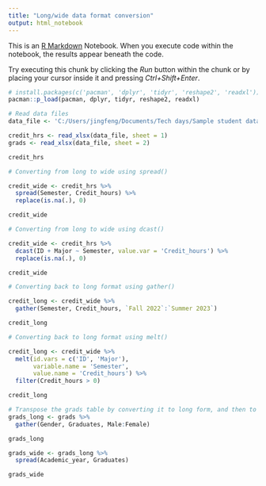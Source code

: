 ---
title: "Long/wide data format conversion"
output: html_notebook
---

This is an [R Markdown](http://rmarkdown.rstudio.com) Notebook. When you execute code within the notebook, the results appear beneath the code. 

Try executing this chunk by clicking the *Run* button within the chunk or by placing your cursor inside it and pressing *Ctrl+Shift+Enter*. 

```{r}
# install.packages(c('pacman', 'dplyr', 'tidyr', 'reshape2', 'readxl'))
pacman::p_load(pacman, dplyr, tidyr, reshape2, readxl)

# Read data files
data_file <- 'C:/Users/jingfeng/Documents/Tech days/Sample student data.xlsx'

credit_hrs <- read_xlsx(data_file, sheet = 1)
grads <- read_xlsx(data_file, sheet = 2)

credit_hrs
```

```{r}
# Converting from long to wide using spread()

credit_wide <- credit_hrs %>% 
  spread(Semester, Credit_hours) %>% 
  replace(is.na(.), 0)

credit_wide
```
```{r}
# Converting from long to wide using dcast()

credit_wide <- credit_hrs %>% 
  dcast(ID + Major ~ Semester, value.var = 'Credit_hours') %>% 
  replace(is.na(.), 0)

credit_wide
```
```{r}
# Converting back to long format using gather()

credit_long <- credit_wide %>% 
  gather(Semester, Credit_hours, `Fall 2022`:`Summer 2023`)

credit_long 
```
```{r}
# Converting back to long format using melt()

credit_long <- credit_wide %>% 
  melt(id.vars = c('ID', 'Major'),
       variable.name = 'Semester',
       value.name = 'Credit_hours') %>% 
  filter(Credit_hours > 0)

credit_long 
```
```{r}
# Transpose the grads table by converting it to long form, and then to wide form
grads_long <- grads %>% 
  gather(Gender, Graduates, Male:Female)

grads_long
```
```{r}
grads_wide <- grads_long %>% 
  spread(Academic_year, Graduates)

grads_wide
```

